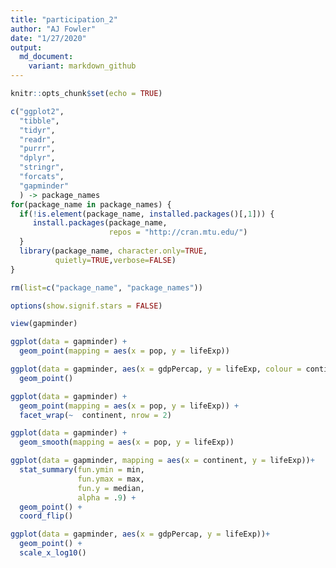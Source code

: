 ```yaml
---
title: "participation_2"
author: "AJ Fowler"
date: "1/27/2020"
output: 
  md_document:
    variant: markdown_github
---
```

```r
knitr::opts_chunk$set(echo = TRUE)

c("ggplot2",
  "tibble",
  "tidyr",
  "readr",    
  "purrr",
  "dplyr",
  "stringr",
  "forcats",
  "gapminder"      
  ) -> package_names  
for(package_name in package_names) {
  if(!is.element(package_name, installed.packages()[,1])) {
     install.packages(package_name,
                      repos = "http://cran.mtu.edu/")
  }
  library(package_name, character.only=TRUE,
          quietly=TRUE,verbose=FALSE)
}

rm(list=c("package_name", "package_names")) 

options(show.signif.stars = FALSE)  
```

```r
view(gapminder)
```

```r
ggplot(data = gapminder) +
  geom_point(mapping = aes(x = pop, y = lifeExp))
```

```r
ggplot(data = gapminder, aes(x = gdpPercap, y = lifeExp, colour = continent, size = pop))+
  geom_point() 
```

```r
ggplot(data = gapminder) +
  geom_point(mapping = aes(x = pop, y = lifeExp)) +
  facet_wrap(~  continent, nrow = 2)
```

```r
ggplot(data = gapminder) +
  geom_smooth(mapping = aes(x = pop, y = lifeExp))
```

```r
ggplot(data = gapminder, mapping = aes(x = continent, y = lifeExp))+
  stat_summary(fun.ymin = min, 
               fun.ymax = max, 
               fun.y = median,
               alpha = .9) +
  geom_point() + 
  coord_flip() 
```

```r
ggplot(data = gapminder, aes(x = gdpPercap, y = lifeExp))+
  geom_point() +
  scale_x_log10() 

```